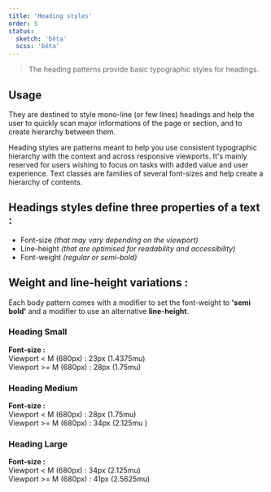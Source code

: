 ```yaml
---
title: 'Heading styles'
order: 5
status:
  sketch: 'bêta'
  scss: 'bêta'
---
```


> The heading patterns provide basic typographic styles for headings.

## Usage

They are destined to style mono-line (or few lines) headings and help the user to quickly scan major informations of the page or section, and to create hierarchy between them.

Heading styles are patterns meant to help you use consistent typographic hierarchy with the context and across responsive viewports. It's mainly reserved for users wishing to focus on tasks with added value and user experience. Text classes are families of several font-sizes and help create a hierarchy of contents.

## Headings styles define three properties of a text :

- Font-size _(that may vary depending on the viewport)_
- Line-height _(that are optimised for readability and accessibility)_
- Font-weight _(regular or semi-bold)_

## Weight and line-height variations :

Each body pattern comes with a modifier to set the font-weight to **'semi bold'** and a modifier to use an alternative **line-height**.

### Heading Small

**Font-size :**  
Viewport < M (680px) : 23px (1.4375mu)  
Viewport >= M (680px) : 28px (1.75mu)

<Preview path="typographyHeadingSmall" nude />

### Heading Medium

**Font-size :**  
Viewport < M (680px) : 28px (1.75mu)  
Viewport >= M (680px) : 34px (2.125mu )

<Preview path="typographyHeadingMedium" nude />

### Heading Large

**Font-size :**  
Viewport < M (680px) : 34px (2.125mu)  
Viewport >= M (680px) : 41px (2.5625mu)

<Preview path="typographyHeadingLarge" nude />
